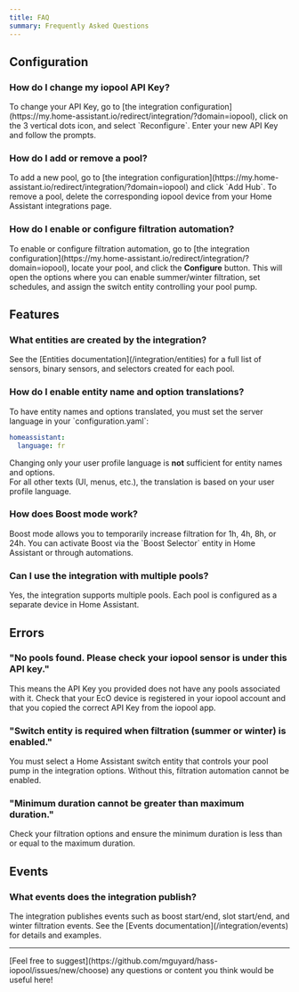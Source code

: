 ```yaml
---
title: FAQ
summary: Frequently Asked Questions
---
```


## Configuration

### How do I change my iopool API Key?

<Accordion title="How to" icon="key" defaultOpen>
To change your API Key, go to [the integration configuration](https://my.home-assistant.io/redirect/integration/?domain=iopool), click on the 3 vertical dots icon, and select `Reconfigure`. Enter your new API Key and follow the prompts.
</Accordion>

### How do I add or remove a pool?

<Accordion title="How to" icon="plus">
To add a new pool, go to [the integration configuration](https://my.home-assistant.io/redirect/integration/?domain=iopool) and click `Add Hub`.  
To remove a pool, delete the corresponding iopool device from your Home Assistant integrations page.
</Accordion>

### How do I enable or configure filtration automation?

<Accordion title="How to" icon="sliders">
To enable or configure filtration automation, go to [the integration configuration](https://my.home-assistant.io/redirect/integration/?domain=iopool), locate your pool, and click the <b>Configure</b> button.  
This will open the options where you can enable summer/winter filtration, set schedules, and assign the switch entity controlling your pool pump.
</Accordion>

## Features

### What entities are created by the integration?

<Accordion title="See the list" icon="table-list">
See the [Entities documentation](/integration/entities) for a full list of sensors, binary sensors, and selectors created for each pool.
</Accordion>

### How do I enable entity name and option translations?

<Accordion title="Entity name translations" icon="language">
To have entity names and options translated, you must set the server language in your `configuration.yaml`:

```yaml
homeassistant:
  language: fr
```

Changing only your user profile language is **not** sufficient for entity names and options.  
For all other texts (UI, menus, etc.), the translation is based on your user profile language.
</Accordion>

### How does Boost mode work?

<Accordion title="How to use Boost" icon="bolt">
Boost mode allows you to temporarily increase filtration for 1h, 4h, 8h, or 24h.  
You can activate Boost via the `Boost Selector` entity in Home Assistant or through automations.
</Accordion>

### Can I use the integration with multiple pools?

<Accordion title="Multi-pool support" icon="layer-group">
Yes, the integration supports multiple pools. Each pool is configured as a separate device in Home Assistant.
</Accordion>

## Errors

### "No pools found. Please check your iopool sensor is under this API key."

<Accordion title="What does this mean?" icon="circle-question">
This means the API Key you provided does not have any pools associated with it.  
Check that your EcO device is registered in your iopool account and that you copied the correct API Key from the iopool app.
</Accordion>

### "Switch entity is required when filtration (summer or winter) is enabled."

<Accordion title="How to solve?" icon="toggle-on">
You must select a Home Assistant switch entity that controls your pool pump in the integration options.  
Without this, filtration automation cannot be enabled.
</Accordion>

### "Minimum duration cannot be greater than maximum duration."

<Accordion title="How to solve?" icon="arrow-down-1-9">
Check your filtration options and ensure the minimum duration is less than or equal to the maximum duration.
</Accordion>

## Events

### What events does the integration publish?

<Accordion title="See event details" icon="bell">
The integration publishes events such as boost start/end, slot start/end, and winter filtration events.  
See the [Events documentation](/integration/events) for details and examples.
</Accordion>

---

<Success>
[Feel free to suggest](https://github.com/mguyard/hass-iopool/issues/new/choose) any questions or content you think would be useful here!
</Success>